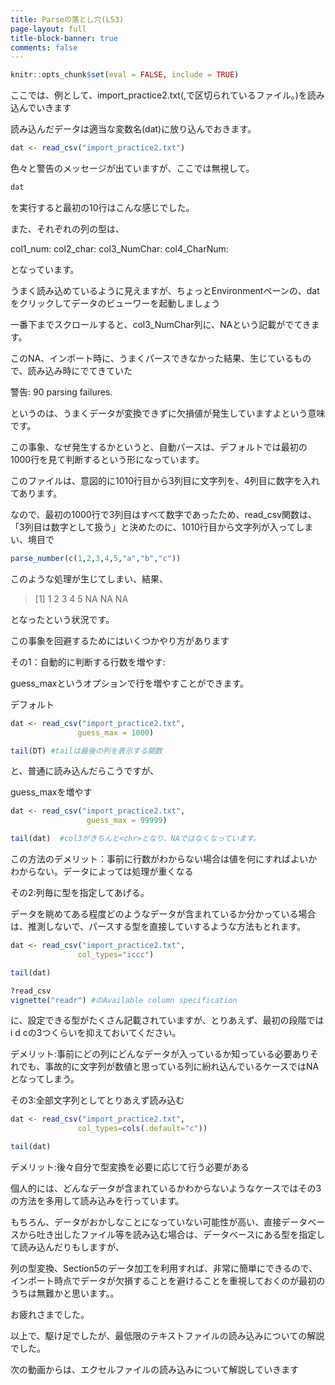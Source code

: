 ```yaml
---
title: Parseの落とし穴(L53)
page-layout: full
title-block-banner: true
comments: false
---
```


```r
knitr::opts_chunk$set(eval = FALSE, include = TRUE)
```

ここでは、例として、import_practice2.txt(,で区切られているファイル。)を読み込んでいきます

読み込んだデータは適当な変数名(dat)に放り込んでおきます。

```r
dat <- read_csv("import_practice2.txt")
```

色々と警告のメッセージが出ていますが、ここでは無視して。

```r
dat
```

を実行すると最初の10行はこんな感じでした。

また、それぞれの列の型は、

col1_num: <dbl>
col2_char: <chr>
col3_NumChar: <dbl>
col4_CharNum: <chr>

となっています。

うまく読み込めているように見えますが、ちょっとEnvironmentペーンの、datをクリックしてデータのビューワーを起動しましょう

一番下までスクロールすると、col3_NumChar列に、NAという記載がでてきます。

このNA、インポート時に、うまくパースできなかった結果、生じているもので、読み込み時にでてきていた

警告:  90 parsing failures.

というのは、うまくデータが変換できずに欠損値が発生していますよという意味です。

この事象、なぜ発生するかというと、自動パースは、デフォルトでは最初の1000行を見て判断するという形になっています。

このファイルは、意図的に1010行目から3列目に文字列を、4列目に数字を入れてあります。

なので、最初の1000行で3列目はすべて数字であったため、read_csv関数は、「3列目は数字として扱う」と決めたのに、1010行目から文字列が入ってしまい、境目で

```r
parse_number(c(1,2,3,4,5,"a","b","c"))
```

このような処理が生じてしまい、結果、

>[1]  1  2  3  4  5 NA NA NA

となったという状況です。

この事象を回避するためにはいくつかやり方があります

その1：自動的に判断する行数を増やす:

guess_maxというオプションで行を増やすことができます。

デフォルト
```r
dat <- read_csv("import_practice2.txt", 
               guess_max = 1000)

tail(DT) #tailは最後の列を表示する関数
```

と、普通に読み込んだらこうですが、

guess_maxを増やす

```r
dat <- read_csv("import_practice2.txt",
                 guess_max = 99999)

tail(dat)  #col3がきちんと<chr>となり、NAではなくなっています。
```

この方法のデメリット：事前に行数がわからない場合は値を何にすればよいかわからない。データによっては処理が重くなる

その2:列毎に型を指定してあげる。

データを眺めてある程度どのようなデータが含まれているか分かっている場合は、推測しないで、パースする型を直接していするような方法もとれます。

```r
dat <- read_csv("import_practice2.txt",
               col_types="iccc")

tail(dat)

?read_csv
vignette("readr") #のAvailable column specification
```

に、設定できる型がたくさん記載されていますが、とりあえず、最初の段階ではi d cの3つくらいを抑えておいてください。

デメリット:事前にどの列にどんなデータが入っているか知っている必要ありそれでも、事故的に文字列が数値と思っている列に紛れ込んでいるケースではNAとなってしまう。

その3:全部文字列としてとりあえず読み込む

```r
dat <- read_csv("import_practice2.txt",
               col_types=cols(.default="c"))

tail(dat)
```

デメリット:後々自分で型変換を必要に応じて行う必要がある

個人的には、どんなデータが含まれているかわからないようなケースではその3の方法を多用して読み込みを行っています。

もちろん、データがおかしなことになっていない可能性が高い、直接データベースから吐き出したファイル等を読み込む場合は、データベースにある型を指定して読み込んだりもしますが、

列の型変換、Section5のデータ加工を利用すれば、非常に簡単にできるので、インポート時点でデータが欠損することを避けることを重視しておくのが最初のうちは無難かと思います。。


お疲れさまでした。

以上で、駆け足でしたが、最低限のテキストファイルの読み込みについての解説でした。

次の動画からは、エクセルファイルの読み込みについて解説していきます

